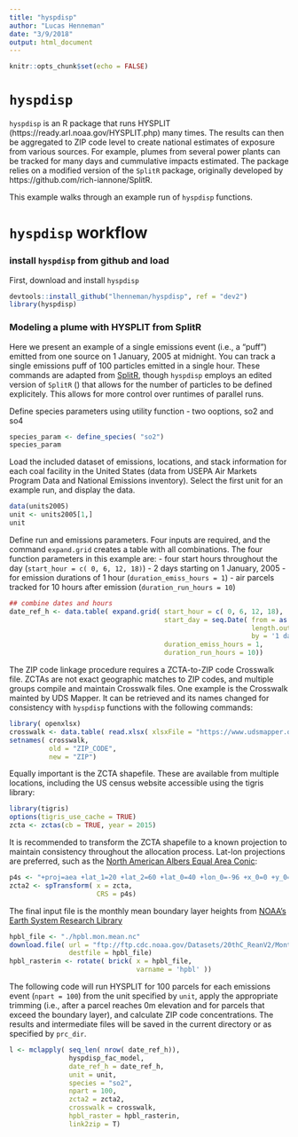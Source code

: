 ```yaml
---
title: "hyspdisp"
author: "Lucas Henneman"
date: "3/9/2018"
output: html_document
---
```


```r
knitr::opts_chunk$set(echo = FALSE)
```

# ```hyspdisp```

```hyspdisp``` is an R package that runs HYSPLIT (https://ready.arl.noaa.gov/HYSPLIT.php) many times. The results can then be aggregated to ZIP code level to create national estimates of exposure from various sources.  For example, plumes from several power plants can be tracked for many days and cummulative impacts estimated. The package relies on a modified version of the ```SplitR``` package, originally developed by https://github.com/rich-iannone/SplitR.

This example walks through an example run of ```hyspdisp``` functions.

# ```hyspdisp``` workflow
### install ```hyspdisp``` from github and load 
First, download and install ```hyspdisp```
```r
devtools::install_github("lhenneman/hyspdisp", ref = "dev2")
library(hyspdisp)
```

### Modeling a plume with HYSPLIT from SplitR
Here we present an example of a single emissions event (i.e., a "puff") emitted from one source on 1 January, 2005 at midnight. You can track a single emissions puff of 100 particles emitted in a single hour. These commands are adapted from [SplitR](https://github.com/rich-iannone/SplitR), though ```hyspdisp``` employs an edited version of ```SplitR``` (\url{https://github.com/lhenneman/SplitR}) that allows for the number of particles to be defined explicitely. This allows for more control over runtimes of parallel runs.

Define species parameters using utility function - two ooptions, so2 and so4
```r
species_param <- define_species( "so2")
species_param
```

Load the included dataset of emissions, locations, and stack information for each coal facility in the United States (data from USEPA Air Markets Program Data and National Emissions inventory). Select the first unit for an example run, and display the data.
```r
data(units2005)
unit <- units2005[1,]
unit
```

Define run and emissions parameters. Four inputs are required, and the command ```expand.grid``` creates a table with all combinations. The four function parameters in this example are:
- four start hours throughout the day (```start_hour = c( 0, 6, 12, 18)```)
- 2 days starting on 1 January, 2005
- for emission durations of 1 hour (```duration_emiss_hours = 1```)
- air parcels tracked for 10 hours after emission (```duration_run_hours = 10```)
```r
## combine dates and hours
date_ref_h <- data.table( expand.grid( start_hour = c( 0, 6, 12, 18),
                                       start_day = seq.Date( from = as.Date( "2005-01-01"),
                                                             length.out = 2,
                                                             by = '1 day'),
                                       duration_emiss_hours = 1,
                                       duration_run_hours = 10))
```


The ZIP code linkage procedure requires a ZCTA-to-ZIP code Crosswalk file. ZCTAs are not exact geographic matches to ZIP codes, and multiple groups compile and maintain Crosswalk files. One example is the Crosswalk mainted by UDS Mapper. It can be retrieved and its names changed for consistency with ```hyspdisp``` functions with the following commands:
```r
library( openxlsx)
crosswalk <- data.table( read.xlsx( xlsxFile = "https://www.udsmapper.org/docs/zip_to_zcta_2017.xlsx"))
setnames( crosswalk, 
          old = "ZIP_CODE", 
          new = "ZIP")
```

Equally important is the ZCTA shapefile. These are available from multiple locations, including the US census website accessible using the tigris library:
```r
library(tigris)
options(tigris_use_cache = TRUE)
zcta <- zctas(cb = TRUE, year = 2015)
```

It is recommended to transform the ZCTA shapefile to a known projection to maintain consistency throughout the allocation process. Lat-lon projections are preferred, such as the [North American Albers Equal Area Conic](https://epsg.io/102008):
```r
p4s <- "+proj=aea +lat_1=20 +lat_2=60 +lat_0=40 +lon_0=-96 +x_0=0 +y_0=0 +ellps=GRS80 +datum=NAD83 +units=m"
zcta2 <- spTransform( x = zcta, 
                      CRS = p4s)
```

The final input file is the monthly mean boundary layer heights from [NOAA's Earth System Research Library](https://www.esrl.noaa.gov/psd/data/gridded/data.20thC_ReanV2.monolevel.mm.html)

```r
hpbl_file <- "./hpbl.mon.mean.nc"
download.file( url = "ftp://ftp.cdc.noaa.gov/Datasets/20thC_ReanV2/Monthlies/gaussian/monolevel/hpbl.mon.mean.nc",
               destfile = hpbl_file)
hpbl_rasterin <- rotate( brick( x = hpbl_file, 
                                varname = 'hpbl' ))
```

The following code will run HYSPLIT for 100 parcels for each emissions event (```npart = 100```) from the unit specified by ```unit```, apply the appropriate trimming (i.e., after a parcel reaches 0m elevation and for parcels that exceed the boundary layer), and calculate ZIP code concentrations. The results and intermediate files will be saved in the current directory or as specified by ```prc_dir```.

```r
l <- mclapply( seq_len( nrow( date_ref_h)),
               hyspdisp_fac_model,
               date_ref_h = date_ref_h,
               unit = unit,
               species = "so2",
               npart = 100,
               zcta2 = zcta2,
               crosswalk = crosswalk,
               hpbl_raster = hpbl_rasterin,
               link2zip = T)
```




























